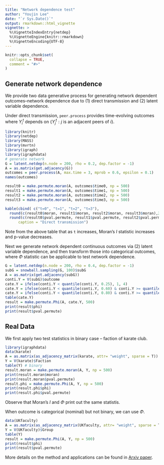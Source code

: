 ```yaml
---
title: "Network dependence test"
author: "Youjin Lee"
date: "`r Sys.Date()`"
output: rmarkdown::html_vignette
vignette: >
  %\VignetteIndexEntry{netdep}
  %\VignetteEngine{knitr::rmarkdown}
  %\VignetteEncoding{UTF-8}
---
```


```r
knitr::opts_chunk$set(
  collapse = TRUE,
  comment = "#>"
)
```

## Generate network dependence

We provide two data generative process for generating network dependent outcomes--network dependence due to (1) direct transmission and (2) latent variable dependence.

Under direct transmission, `peer.process` provides time-evolving outcomes where $Y^{t}_{i}$ depends on $\{ Y^{t}_{j} : j \mbox{ is an adjacent peers of } i \}$. 

```r
library(knitr)
library(netdep)
library(MASS)
library(mvrtn)
library(igraph)
library(igraphdata)
# generate network
G = latent.netdep(n.node = 200, rho = 0.2, dep.factor = -1)
A = as.matrix(get.adjacency(G))
outcomes = peer.process(A, max.time = 3, mprob = 0.6, epsilon = 0.1)
names(outcomes)
```


```r
result0 = make.permute.moran(A, outcomes$time0, np = 500)
result1 = make.permute.moran(A, outcomes$time1, np = 500)
result2 = make.permute.moran(A, outcomes$time2, np = 500)
result3 = make.permute.moran(A, outcomes$time3, np = 500)
```

```r
kable(cbind( c("t=0", "t=1", "t=2", "t=3"),
  round(c(result0$moran, result1$moran, result2$moran, result3$moran),2),
  round(c(result0$pval.permute, result1$pval.permute, result2$pval.permute, result3$pval.permute),2)), row.names = NA, col.names = c("Transmission time", "Moran's I", "P-value (permutation)"), 
      caption = "Direct transmission")
```

Note from the above table that as `t` increases, Moran's $I$ statistic increases and p-value decreases. 

Next we generate network dependent continuous outcomes via (2) latent variable dependence, and then transform those into categorical outcomes, where $\Phi$ statistic can be applicable to test network dependence.

```r
G = latent.netdep(n.node = 200, rho = 0.4, dep.factor = -1)
subG = snowball.sampling(G, 100)$subG
A = as.matrix(get.adjacency(subG))
conti.Y = V(subG)$outcome 
cate.Y = ifelse(conti.Y < quantile(conti.Y, 0.25), 1, 4)
cate.Y = ifelse(conti.Y < quantile(conti.Y, 0.60) & conti.Y >= quantile(conti.Y, 0.25), 2, cate.Y)
cate.Y = ifelse(conti.Y < quantile(conti.Y, 0.80) & conti.Y >= quantile(conti.Y, 0.60), 3, cate.Y)
table(cate.Y)
result = make.permute.Phi(A, cate.Y, 500)
print(result$phi)
print(result$pval.permute)
```


## Real Data

We first apply two test statistics in binary case -- faction of karate club.

```r
library(igraphdata)
data(karate)
A = as.matrix(as_adjacency_matrix(karate, attr= "weight", sparse = T)) # weighted adjacency matrix
Y = V(karate)$Faction
table(Y) # binary
result.moran = make.permute.moran(A, Y, np = 500)
print(result.moran$moran)
print(result.moran$pval.permute)
result.phi = make.permute.Phi(A, Y, np = 500)
print(result.phi$phi)
print(result.phi$pval.permute)
```

Observe that Moran's $I$ and $\Phi$ print out the same statistis.

When outcome is categorical (nominal) but not binary, we can use $\Phi$.

```r
data(UKfaculty)
A = as.matrix(as_adjacency_matrix(UKfaculty, attr= "weight", sparse = T)) # weighted adjacency matrix
Y = V(UKfaculty)$Group
table(Y)
result = make.permute.Phi(A, Y, np = 500)
print(result$phi)
print(result$pval.permute)
```


More details on the method and applications can be found in [Arxiv paper](https://arxiv.org/pdf/1710.03296.pdf).
